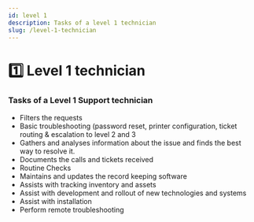 ```yaml
---
id: level 1
description: Tasks of a level 1 technician
slug: /level-1-technician
---
```


# 1️⃣ Level 1 technician



### Tasks of a Level 1 Support technician

- Filters the requests
- Basic troubleshooting (password reset, printer configuration, ticket routing & escalation to level 2 and 3
- Gathers and analyses information about the issue and finds the best way to resolve it.
- Documents the calls and tickets received
- Routine Checks
- Maintains and updates the record keeping software
- Assists with tracking inventory and assets
- Assist with development and rollout of new technologies and systems
- Assist with installation
- Perform remote troubleshooting